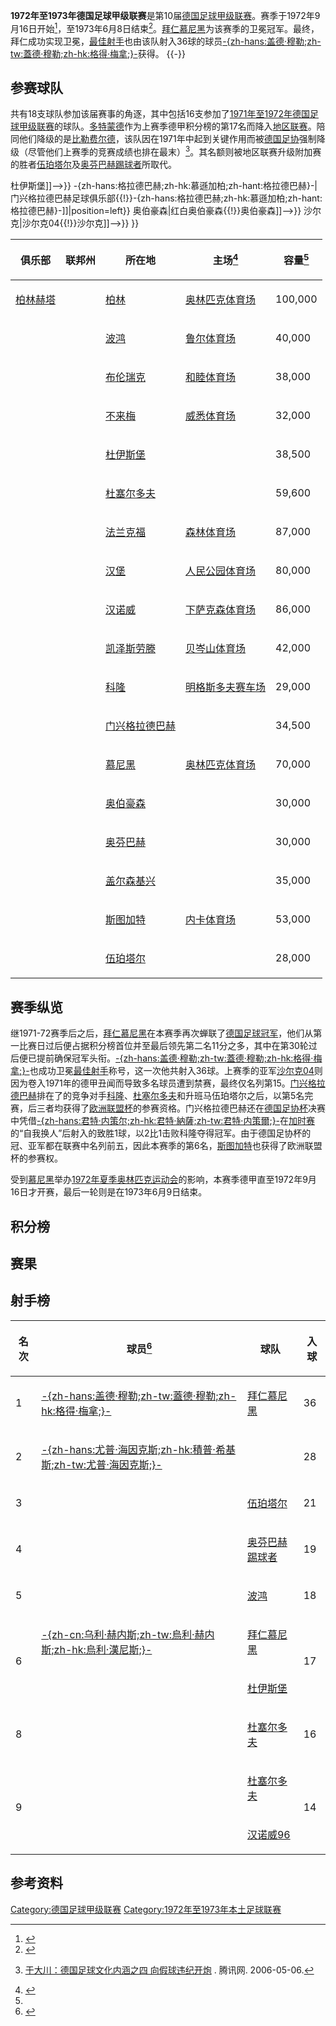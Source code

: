 {{noteTA
|G1=足球
|G2=德甲
|G3=uefa
}}
{{Infobox football league season
| competition                = [[德国足球甲级联赛|德国足球甲级联赛]]
| season                     = 1972–73
| winners                    = [[拜仁慕尼黑|拜仁慕尼黑]]<small>（第 3 次夺冠）</small>
| relegated                  = [[布伦瑞克足球俱乐部|布伦瑞克]]、[[红白奥伯豪森|红白奥伯豪森]]
| continentalcup1            = [[1973–74年欧洲冠军杯|欧洲冠军杯]]
| continentalcup1 qualifiers = [[拜仁慕尼黑|拜仁慕尼黑]]
| continentalcup2            = [[1973–74年欧洲优胜者杯|欧洲优胜者杯]]
| continentalcup2 qualifiers = [[门兴格拉德巴赫足球俱乐部|门兴格拉德巴赫]]
| continentalcup3            = [[1973–74年歐洲足協盃|欧洲联盟杯]]
| continentalcup3 qualifiers = [[科隆足球俱乐部|科隆]]、[[杜塞尔多夫足球俱乐部|杜塞尔多夫]]、<br>[[伍珀塔尔足球俱乐部|伍珀塔尔]]、[[斯图加特足球俱乐部|斯图加特]]
| league topscorer           = [[盖德·穆勒|-{zh-hans:盖德·穆勒;zh-tw:蓋德·穆勒;zh-hk:格得·梅拿;}-]]<small>（36球）</small>
| biggest home win           = [[门兴格拉德巴赫足球俱乐部|-{zh-hans:格拉德巴赫;zh-hk:慕遜加柏;zh-hant:格拉德巴赫}-]] 6–0 [[波鸿足球俱乐部|波鸿]]<br>[[汉堡足球俱乐部|汉堡]] 6–0 [[红白奥伯豪森|奥伯豪森]]<br>[[拜仁慕尼黑|拜仁慕尼黑]] 6–0 [[凯泽斯劳滕足球俱乐部|凯泽斯劳滕]]
| biggest away win           = [[红白奥伯豪森|奥伯豪森]] 0–5 [[拜仁慕尼黑|拜仁慕尼黑]]<br>[[伍珀塔尔足球俱乐部|伍珀塔尔]] 0–5 [[门兴格拉德巴赫足球俱乐部|-{zh-hans:格拉德巴赫;zh-hk:慕遜加柏;zh-hant:格拉德巴赫}-]]
| highest scoring            = [[拜仁慕尼黑|拜仁慕尼黑]] 7–2 [[汉诺威96|汉诺威96]]
| matches                    = 306
| total goals                = 1045
| attendance                 = 5326500
| prevseason                 = [[1971年至1972年德国足球甲级联赛|1971–72]]
| nextseason                 = [[1973年至1974年德国足球甲级联赛|1973–74]]
}}
'''1972年至1973年德国足球甲级联赛'''是第10届[[德国足球甲级联赛|德国足球甲级联赛]]。赛季于1972年9月16日开始<ref>{{de}}{{cite web|url=http://www.dfb.de/index.php?id=330817|title=Schedule Round 1|publisher=DFB|deadurl=yes|archiveurl=https://web.archive.org/web/20110608081215/http://www.dfb.de/index.php?id=330817|archivedate=2011-06-08|accessdate=2014-10-10}}</ref>，至1973年6月8日结束<ref>{{de}}{{cite web |url=http://www.dfb.de/index.php?id=330882 |title=Archive 1972/1973 Round 34 |publisher=DFB |deadurl=yes |archiveurl=https://web.archive.org/web/20110608081243/http://www.dfb.de/index.php?id=330882 |archivedate=2011-06-08 |accessdate=2014-10-10 }}</ref>。[[拜仁慕尼黑|拜仁慕尼黑]]为该赛季的卫冕冠军。最终，拜仁成功实现卫冕，[[德国足球甲级联赛最佳射手|最佳射手]]也由该队射入36球的球员[[盖德·穆勒|-{zh-hans:盖德·穆勒;zh-tw:蓋德·穆勒;zh-hk:格得·梅拿;}-]]获得。
{{TOC left}}
{{-}}

==参赛球队==
共有18支球队参加该届赛事的角逐，其中包括16支参加了[[1971年至1972年德国足球甲级联赛|1971年至1972年德国足球甲级联赛]]的球队。[[多特蒙德足球俱乐部|多特蒙德]]作为上赛季德甲积分榜的第17名而降入[[德国足球地区联赛|地区联赛]]。陪同他们降级的是[[比勒费尔德足球俱乐部|比勒费尔德]]，该队因在1971年{{link-de|德甲丑闻|Bundesliga-Skandal}}中起到关键作用而被[[德国足协|德国足协]]强制降级（尽管他们上赛季的竞赛成绩也排在最末）<ref name="NH4">{{zh}}[http://sports.qq.com/a/20060506/000107.htm 于大川：德国足球文化内涵之四 向假球违纪开炮] {{Wayback|url=http://sports.qq.com/a/20060506/000107.htm |date=20141012173144 }}. 腾讯网. 2006-05-06.</ref>。其名额则被地区联赛升级附加赛的胜者[[伍珀塔尔足球俱乐部|伍珀塔尔]]及[[奥芬巴赫踢球者|奥芬巴赫踢球者]]所取代。

{{Location map+ |FRG and West Berlin |width=375 |float=right |caption=1972-73赛季德甲联赛球队分布图 |places=
{{Location map~ |FRG and West Berlin |lat=52.511274|long=13.242632|label=[[柏林赫塔|柏林赫塔]] |position=left}}
{{Location map~ |FRG and West Berlin |lat=51.482987|long=7.211397 |label=<small>[[波鸿足球俱乐部|波鸿]]</small> }}
{{Location map~ |FRG and West Berlin |lat=52.290116|long=10.521575|label=[[布伦瑞克足球俱乐部|布伦瑞克]]|position=bottom}}
{{Location map~ |FRG and West Berlin |lat=53.065337|long=8.836722 |label=[[云达不来梅|云达不来梅]] |position=left}}
{{Location map~ |FRG and West Berlin |lat=51.409033|long=6.778664 |label=<!--[[杜伊斯堡足球俱乐部{{!}}杜伊斯堡|杜伊斯堡足球俱乐部{{!}}杜伊斯堡]]-->}}
{{Location map~ |FRG and West Berlin |lat=51.261593|long=6.733204 |label=   <small>[[杜塞尔多夫足球俱乐部|杜塞尔多夫]]</small> |position=bottom}}
{{Location map~ |FRG and West Berlin |lat=50.069206|long=8.644234 |label=[[法兰克福足球俱乐部|法兰克福]] |position=left}}
{{Location map~ |FRG and West Berlin |lat=53.587095|long=9.898711 |label=[[汉堡足球俱乐部|汉堡]] |position=left}}
{{Location map~ |FRG and West Berlin |lat=52.360771|long=9.730700 |label=[[汉诺威96|汉诺威]]|position=left}}
{{Location map~ |FRG and West Berlin |lat=49.434705|long=7.776408 |label=[[凯泽斯劳滕足球俱乐部|凯泽斯劳滕]]}}
{{Location map~ |FRG and West Berlin |lat=50.933224|long=6.874697 |label=<small>[[科隆足球俱乐部|科隆]]</small>|position=bottom}}
{{Location map~ |FRG and West Berlin |lat=51.208908|long=6.439549 |label=<small>[[门兴格拉德巴赫足球俱乐部{{!}}-{zh-hans:格拉德巴赫;zh-hk:慕遜加柏;zh-hant:格拉德巴赫}-|门兴格拉德巴赫足球俱乐部{{!}}-{zh-hans:格拉德巴赫;zh-hk:慕遜加柏;zh-hant:格拉德巴赫}-]]</small>|position=left}}
{{Location map~ |FRG and West Berlin |lat=48.110950|long=11.574578|label=[[拜仁慕尼黑|拜仁慕尼黑]]}}
{{Location map~ |FRG and West Berlin |lat=51.457554|long=6.842972 |label=<!--[[红白奥伯豪森{{!}}奥伯豪森|红白奥伯豪森{{!}}奥伯豪森]]-->}}
{{Location map~ |FRG and West Berlin |lat=50.094664|long=8.798746|label=[[奥芬巴赫踢球者|奥芬巴赫]]}}
{{Location map~ |FRG and West Berlin |lat=51.529752|long=7.079809 |label=<!--[[沙尔克04{{!}}沙尔克|沙尔克04{{!}}沙尔克]]-->}}
{{Location map~ |FRG and West Berlin |lat=48.792295|long=9.232141 |label=[[斯图加特足球俱乐部|斯图加特]]}}
<!--DISPLAY FIXES FOR RUHR AREA TEAMS-->
{{Location map~ |FRG and West Berlin |mark=TransparentPlaceholder.png |lat=51.32 |long=6.78 |label=<small>[[杜伊斯堡足球俱乐部|杜伊斯堡]]</small> |position=left}}
{{Location map~ |FRG and West Berlin |mark=TransparentPlaceholder.png |lat=51.45 |long=6.87 |label=<small>[[红白奥伯豪森|奥伯豪森]]</small> |position=left}}
{{Location map~ |FRG and West Berlin |mark=TransparentPlaceholder.png |lat=51.61 |long=6.92 |label=<small>[[沙尔克04|沙尔克04]]</small>}}
{{Location map~ |FRG and West Berlin |lat=51.239124|long=7.105004 |label=<small>[[伍珀塔尔足球俱乐部|伍珀塔尔]]</small>}}
}}
{| class="wikitable sortable"
|-
! 俱乐部
! 联邦州
! 所在地
! 主场<ref name="Vereinslexikon">{{de}}{{cite book|last=Grüne|first=Hardy|title=Enzyklopädie des deutschen Ligafußballs, Band 7: Vereinslexikon|publisher=AGON Sportverlag|location=Kassel|year=2001|isbn=3-89784-147-9}}</ref>
! 容量<ref name="Vereinslexikon" />
|-
| [[柏林赫塔|柏林赫塔]]
| {{flag|Berlin}}
| [[柏林|柏林]]
| [[柏林奥林匹克体育场|奥林匹克体育场]]
| 100,000
|-
| {{sort|Bochum|[[波鸿足球俱乐部|波鸿]]}}
| {{flag|North Rhine-Westphalia}}
| [[波鸿|波鸿]]
| [[鲁尔球场|鲁尔体育场]]
| 40,000
|-
| {{sort|Braunschweig|[[布伦瑞克足球俱乐部|布伦瑞克]]}}
| {{flag|Lower Saxony}}
| [[布伦瑞克|布伦瑞克]]
| [[和睦体育场|和睦体育场]]
| 38,000
|-
| {{sort|Bremen|[[云达不来梅|云达不来梅]]}}
| {{flag|Bremen|name=Bremen (state)}}
| [[不来梅|不来梅]]
| [[威悉体育场|威悉体育场]]
| 32,000
|-
| {{sort|Duisburg|[[杜伊斯堡足球俱乐部|杜伊斯堡]]}}
| {{flag|North Rhine-Westphalia}}
| [[杜伊斯堡|杜伊斯堡]]
| {{link-de|维道体育场|Wedaustadion}}
| 38,500
|-
| {{sort|Düsseldorf|[[杜塞尔多夫足球俱乐部|杜塞尔多夫]]}}
| {{flag|North Rhine-Westphalia}}
| [[杜塞尔多夫|杜塞尔多夫]]
| {{link-de|莱茵体育场|Rheinstadion}}
| 59,600
|-
| {{sort|Frankfurt|[[法兰克福足球俱乐部|法兰克福]]}}
| {{flag|Hesse}}
| [[法兰克福|法兰克福]]
| [[商业银行竞技场|森林体育场]]
| 87,000
|-
| {{sort|Hamburg|[[汉堡足球俱乐部|汉堡]]}}
| {{flag|Hamburg}}
| [[汉堡|汉堡]]
| [[人民公园体育场|人民公园体育场]]
| 80,000
|-
| {{sort|Hannover|[[汉诺威96|汉诺威96]]}}
| {{flag|Lower Saxony}}
| [[汉诺威|汉诺威]]
| [[下萨克森体育场|下萨克森体育场]]
| 86,000
|-
| {{sort|Kaiserslautern|[[凯泽斯劳滕足球俱乐部|凯泽斯劳滕]]}}
| {{flag|Rhineland-Palatinate}}
| [[凯泽斯劳滕|凯泽斯劳滕]]
| [[弗里茨·瓦尔特体育场|贝岑山体育场]]
| 42,000
|-
| {{sort|Köln|[[科隆足球俱乐部|科隆]]}}
| {{flag|North Rhine-Westphalia}}
| [[科隆|科隆]]
| [[莱茵能源球场|明格斯多夫赛车场]]
| 29,000
|-
| {{sort|Mönchengladbach|[[门兴格拉德巴赫足球俱乐部|门兴格拉德巴赫]]}}
| {{flag|North Rhine-Westphalia}}
| [[门兴格拉德巴赫|门兴格拉德巴赫]]
| {{link-de|博克尔山体育场|Bökelbergstadion}}
| 34,500
|-
| {{sort|München Bayern|[[拜仁慕尼黑|拜仁慕尼黑]]}}
| {{flag|Bavaria}}
| [[慕尼黑|慕尼黑]]
| [[慕尼黑奥林匹克体育场|奥林匹克体育场]]
| 70,000
|-
| {{sort|Oberhausen|[[红白奥伯豪森|红白奥伯豪森]]}}
| {{flag|North Rhine-Westphalia}}
| [[奥伯豪森|奥伯豪森]]
| {{link-de|下莱茵体育场|Stadion Niederrhein}}
| 30,000
|-
| {{sort|Neunkirchen|[[奥芬巴赫踢球者|奥芬巴赫踢球者]]}}
|{{flag|Hesse}}
| [[奥芬巴赫|奥芬巴赫]]
| {{link-de|比伯山麓体育场|Stadion am Bieberer Berg}}
| 30,000
|-
| {{sort|Schalke|[[沙尔克04|沙尔克04]]}}
| {{flag|North Rhine-Westphalia}}
| [[盖尔森基兴|盖尔森基兴]]
| {{link-de|好运体育场|Glückauf-Kampfbahn}}
| 35,000
|-
| {{sort|Stuttgart|[[斯图加特足球俱乐部|斯图加特]]}}
|{{flag|Baden-Württemberg}}
| [[斯图加特|斯图加特]]
| [[内卡体育场|内卡体育场]]
| 53,000
|-
| {{sort|Wuppertal|[[伍珀塔尔足球俱乐部|伍珀塔尔]]}}
| {{flag|North Rhine-Westphalia}}
| [[伍珀塔尔|伍珀塔尔]]
| {{link-de|动物园畔体育场|Stadion am Zoo}}
| 28,000
|}

==赛季纵览==
继1971-72赛季后之后，[[拜仁慕尼黑|拜仁慕尼黑]]在本赛季再次蝉联了[[德国足球冠军|德国足球冠军]]，他们从第一比赛日过后便占据积分榜首位并至最后领先第二名11分之多，其中在第30轮过后便已提前确保冠军头衔。[[盖德·穆勒|-{zh-hans:盖德·穆勒;zh-tw:蓋德·穆勒;zh-hk:格得·梅拿;}-]]也成功卫冕[[德国足球甲级联赛最佳射手|最佳射手]]称号，这一次他共射入36球。上赛季的亚军[[沙尔克04|沙尔克04]]则因为卷入1971年的德甲丑闻而导致多名球员遭到禁赛，最终仅名列第15。[[门兴格拉德巴赫足球俱乐部|门兴格拉德巴赫]]排在了{{link-de|莱茵河德比|Rheinisches Derby}}的竞争对手[[科隆足球俱乐部|科隆]]、[[杜塞尔多夫足球俱乐部|杜塞尔多夫]]和升班马伍珀塔尔之后，以第5名完赛，后三者均获得了[[欧洲联盟杯|欧洲联盟杯]]的参赛资格。门兴格拉德巴赫还在[[德国足协杯|德国足协杯]]决赛中凭借[[君特·内策尔|-{zh-hans:君特·内策尔;zh-hk:君特·納薩;zh-tw:君特·内策爾;}-]]在[[加时赛|加时赛]]的“自我换人”后射入的致胜1球，以2比1击败科隆夺得冠军。由于德国足协杯的冠、亚军都在联赛中名列前五，因此本赛季的第6名，[[斯图加特足球俱乐部|斯图加特]]也获得了欧洲联盟杯的参赛权。

受到[[慕尼黑|慕尼黑]]举办[[1972年夏季奥林匹克运动会|1972年夏季奥林匹克运动会]]的影响，本赛季德甲直至1972年9月16日才开赛，最后一轮则是在1973年6月9日结束。

==积分榜==
{{Fb cl header}}
{{Fb cl2 team 2pts |p=1 |t=[[拜仁慕尼黑|拜仁慕尼黑]] |w=25|d=4 |l=5 |gf=93|ga=29|bc=#ACE1AF|champion=y}}
{{Fb cl3 qr |rows=1 |competition=[[1973–74年欧洲冠军杯#第一圈|1973–74年欧洲冠军杯第一圈]]}}
{{Fb cl2 team 2pts |p=2 |t=[[科隆足球俱乐部|科隆]] |w=16|d=11|l=7 |gf=66|ga=51|bc=#97DEFF}}
{{Fb cl3 qr |rows=3 |competition=[[1973–74年歐洲足協盃#第一圈|1973–74年欧洲联盟杯第一圈]]}}
{{Fb cl2 team 2pts |p=3 |t=[[杜塞尔多夫足球俱乐部|杜塞尔多夫]] |w=15|d=12|l=7 |gf=62|ga=45|bc=#97DEFF}}
{{Fb cl2 team 2pts |p=4 |t=[[伍珀塔尔足球俱乐部|伍珀塔尔]] |w=15|d=10|l=9 |gf=62|ga=49|bc=#97DEFF}}
{{Fb cl2 team 2pts |p=5 |t=[[门兴格拉德巴赫足球俱乐部|门兴格拉德巴赫]] |w=17|d=5 |l=12|gf=82|ga=61|bc=#FFFF75}}
{{Fb cl3 qr |rows=1 |competition=[[1973–74年欧洲优胜者杯|1973–74年欧洲优胜者杯第一圈]]}}
{{Fb cl2 team 2pts |p=6 |t=[[斯图加特足球俱乐部|斯图加特]] |w=17|d=3 |l=14|gf=71|ga=65|bc=#97DEFF}}
{{Fb cl3 qr |rows=1 |competition=[[1973–74年歐洲足協盃#第一圈|1973–74年欧洲联盟杯第一圈]]|nt=1}}
{{Fb cl2 team 2pts |p=7 |t=[[奥芬巴赫踢球者|奥芬巴赫踢球者]] |w=14|d=7 |l=13|gf=61|ga=60}}
{{Fb cl2 team 2pts |p=8 |t=[[法兰克福足球俱乐部|法兰克福]] |w=15|d=4 |l=15|gf=58|ga=54}}
{{Fb cl2 team 2pts |p=9 |t=[[凯泽斯劳滕足球俱乐部|凯泽斯劳滕]] |w=12|d=10|l=12|gf=58|ga=68}}
{{Fb cl2 team 2pts |p=10|t=[[杜伊斯堡足球俱乐部|杜伊斯堡]] |w=12|d=9 |l=13|gf=53|ga=54}}
{{Fb cl2 team 2pts |p=11|t=[[云达不来梅|云达不来梅]] |w=12|d=7 |l=15|gf=50|ga=52}}
{{Fb cl2 team 2pts |p=12|t=[[波鸿足球俱乐部|波鸿]] |w=11|d=9 |l=14|gf=50|ga=68}}
{{Fb cl2 team 2pts |p=13|t=[[柏林赫塔|柏林赫塔]] |w=11|d=8 |l=15|gf=53|ga=64}}
{{Fb cl2 team 2pts |p=14|t=[[汉堡足球俱乐部|汉堡]] |w=10|d=8 |l=16|gf=53|ga=59}}
{{Fb cl2 team 2pts |p=15|t=[[沙尔克04|沙尔克04]] |w=10|d=8 |l=16|gf=46|ga=61}}
{{Fb cl2 team 2pts |p=16|t=[[汉诺威96|汉诺威96]] |w=9 |d=8 |l=17|gf=49|ga=65}}
{{Fb cl2 team 2pts |p=17|t=[[布伦瑞克足球俱乐部|布伦瑞克]] |w=9 |d=7 |l=18|gf=33|ga=56|bc=#FF8888|relegated=y}}
{{Fb cl3 qr |relegation=yes |rows=2 |competition={{link-de|1973年至1974年德国足球地区联赛|Fußball-Regionalliga 1973/74|1973–74年地区联赛}}}}
{{Fb cl2 team 2pts |p=18|t=[[红白奥伯豪森|红白奥伯豪森]] |w=9 |d=4 |l=21|gf=45|ga=84|bc=#FF8888|relegated=y}}
{{Fb cl footer |s=[http://www.dfb.de/index.php?id=330883 www.dfb.de] |nt=<sup>1</sup>由于德国杯冠军[[门兴格拉德巴赫足球俱乐部|门兴格拉德巴赫]]获得了[[1973–74年欧洲优胜者|欧洲优胜者杯]]的参赛权，而德国杯亚军[[科隆足球俱乐部|科隆]]也以联赛亚军完赛，因此最后一个[[1973–74年歐洲足協盃|欧洲联盟杯]]的参赛席位由排名第6的[[斯图加特足球俱乐部|斯图加特]]入替。|u=2011-12}}

==赛果==
{{Fb r header |nt=18 |Hertha BSC |Bochum |Braunschweig |Werder Bremen |Duisburg |Düsseldorf |Frankfurt |Hamburg |Hannover |Kaiserslautern |Köln |Mönchengladbach |Bayern Munich |Oberhausen |Offenbach |Schalke 04 |Stuttgart |Wuppertal }}

{{Fb r team |t=Hertha BSC }}
<!--      Hertha BSC --> {{fb r |r=null }}
<!--          Bochum --> {{fb r |gf=2 |ga=0 }}
<!--    Braunschweig --> {{fb r |gf=3 |ga=0 }}
<!--          Bremen --> {{fb r |gf=2 |ga=1 }}
<!--        Duisburg --> {{fb r |gf=0 |ga=0 }}
<!--      Düsseldorf --> {{fb r |gf=2 |ga=3 }}
<!--       Frankfurt --> {{fb r |gf=3 |ga=1 }}
<!--         Hamburg --> {{fb r |gf=2 |ga=1 }}
<!--        Hannover --> {{fb r |gf=2 |ga=1 }}
<!--  Kaiserslautern --> {{fb r |gf=4 |ga=1 }}
<!--            Köln --> {{fb r |gf=1 |ga=1 }}
<!-- Mönchengladbach --> {{fb r |gf=3 |ga=1 }}
<!--   Bayern Munich --> {{fb r |gf=2 |ga=5 }}
<!--      Oberhausen --> {{fb r |gf=3 |ga=1 }}
<!--       Offenbach --> {{fb r |gf=2 |ga=5 }}
<!--         Schalke --> {{fb r |gf=3 |ga=0 }}
<!--       Stuttgart --> {{fb r |gf=5 |ga=1 }}
<!--       Wuppertal --> {{fb r |gf=0 |ga=1 }}

{{Fb r team |t=Bochum }}
<!--      Hertha BSC --> {{fb r |gf=2 |ga=1 }}
<!--          Bochum --> {{fb r |r=null }}
<!--    Braunschweig --> {{fb r |gf=2 |ga=2 }}
<!--          Bremen --> {{fb r |gf=2 |ga=0 }}
<!--        Duisburg --> {{fb r |gf=2 |ga=1 }}
<!--      Düsseldorf --> {{fb r |gf=2 |ga=2 }}
<!--       Frankfurt --> {{fb r |gf=2 |ga=1 }}
<!--         Hamburg --> {{fb r |gf=3 |ga=3 }}
<!--        Hannover --> {{fb r |gf=2 |ga=0 }}
<!--  Kaiserslautern --> {{fb r |gf=3 |ga=0 }}
<!--            Köln --> {{fb r |gf=2 |ga=4 }}
<!-- Mönchengladbach --> {{fb r |gf=3 |ga=0 }}
<!--   Bayern Munich --> {{fb r |gf=0 |ga=2 }}
<!--      Oberhausen --> {{fb r |gf=2 |ga=2 }}
<!--       Offenbach --> {{fb r |gf=2 |ga=3 }}
<!--         Schalke --> {{fb r |gf=2 |ga=0 }}
<!--       Stuttgart --> {{fb r |gf=3 |ga=1 }}
<!--       Wuppertal --> {{fb r |gf=2 |ga=2 }}

{{Fb r team |t=Braunschweig }}
<!--      Hertha BSC --> {{fb r |gf=2 |ga=1 }}
<!--          Bochum --> {{fb r |gf=0 |ga=2 }}
<!--    Braunschweig --> {{fb r |r=null }}
<!--          Bremen --> {{fb r |gf=1 |ga=0 }}
<!--        Duisburg --> {{fb r |gf=1 |ga=1 }}
<!--      Düsseldorf --> {{fb r |gf=1 |ga=2 }}
<!--       Frankfurt --> {{fb r |gf=2 |ga=1 }}
<!--         Hamburg --> {{fb r |gf=1 |ga=1 }}
<!--        Hannover --> {{fb r |gf=3 |ga=2 }}
<!--  Kaiserslautern --> {{fb r |gf=0 |ga=0 }}
<!--            Köln --> {{fb r |gf=2 |ga=0 }}
<!-- Mönchengladbach --> {{fb r |gf=0 |ga=0 }}
<!--   Bayern Munich --> {{fb r |gf=0 |ga=2 }}
<!--      Oberhausen --> {{fb r |gf=3 |ga=1 }}
<!--       Offenbach --> {{fb r |gf=2 |ga=2 }}
<!--         Schalke --> {{fb r |gf=1 |ga=1 }}
<!--       Stuttgart --> {{fb r |gf=1 |ga=0 }}
<!--       Wuppertal --> {{fb r |gf=0 |ga=1 }}

{{Fb r team |t=Werder Bremen }}
<!--      Hertha BSC --> {{fb r |gf=1 |ga=1 }}
<!--          Bochum --> {{fb r |gf=5 |ga=2 }}
<!--    Braunschweig --> {{fb r |gf=4 |ga=2 }}
<!--          Bremen --> {{fb r |r=null }}
<!--        Duisburg --> {{fb r |gf=0 |ga=2 }}
<!--      Düsseldorf --> {{fb r |gf=1 |ga=3 }}
<!--       Frankfurt --> {{fb r |gf=2 |ga=0 }}
<!--         Hamburg --> {{fb r |gf=1 |ga=4 }}
<!--        Hannover --> {{fb r |gf=3 |ga=1 }}
<!--  Kaiserslautern --> {{fb r |gf=5 |ga=1 }}
<!--            Köln --> {{fb r |gf=2 |ga=1 }}
<!-- Mönchengladbach --> {{fb r |gf=1 |ga=1 }}
<!--   Bayern Munich --> {{fb r |gf=1 |ga=0 }}
<!--      Oberhausen --> {{fb r |gf=1 |ga=0 }}
<!--       Offenbach --> {{fb r |gf=0 |ga=0 }}
<!--         Schalke --> {{fb r |gf=2 |ga=0 }}
<!--       Stuttgart --> {{fb r |gf=0 |ga=2 }}
<!--       Wuppertal --> {{fb r |gf=0 |ga=1 }}

{{Fb r team |t=Duisburg }}
<!--      Hertha BSC --> {{fb r |gf=2 |ga=1 }}
<!--          Bochum --> {{fb r |gf=0 |ga=1 }}
<!--    Braunschweig --> {{fb r |gf=3 |ga=2 }}
<!--          Bremen --> {{fb r |gf=1 |ga=2 }}
<!--        Duisburg --> {{fb r |r=null }}
<!--      Düsseldorf --> {{fb r |gf=0 |ga=0 }}
<!--       Frankfurt --> {{fb r |gf=2 |ga=1 }}
<!--         Hamburg --> {{fb r |gf=3 |ga=0 }}
<!--        Hannover --> {{fb r |gf=3 |ga=1 }}
<!--  Kaiserslautern --> {{fb r |gf=3 |ga=4 }}
<!--            Köln --> {{fb r |gf=1 |ga=1 }}
<!-- Mönchengladbach --> {{fb r |gf=2 |ga=2 }}
<!--   Bayern Munich --> {{fb r |gf=2 |ga=0 }}
<!--      Oberhausen --> {{fb r |gf=4 |ga=1 }}
<!--       Offenbach --> {{fb r |gf=4 |ga=0 }}
<!--         Schalke --> {{fb r |gf=0 |ga=1 }}
<!--       Stuttgart --> {{fb r |gf=0 |ga=1 }}
<!--       Wuppertal --> {{fb r |gf=0 |ga=0 }}

{{Fb r team |t=Düsseldorf }}
<!--      Hertha BSC --> {{fb r |gf=3 |ga=1 }}
<!--          Bochum --> {{fb r |gf=1 |ga=1 }}
<!--    Braunschweig --> {{fb r |gf=2 |ga=0 }}
<!--          Bremen --> {{fb r |gf=2 |ga=1 }}
<!--        Duisburg --> {{fb r |gf=2 |ga=1 }}
<!--      Düsseldorf --> {{fb r |r=null }}
<!--       Frankfurt --> {{fb r |gf=2 |ga=2 }}
<!--         Hamburg --> {{fb r |gf=2 |ga=2 }}
<!--        Hannover --> {{fb r |gf=0 |ga=1 }}
<!--  Kaiserslautern --> {{fb r |gf=2 |ga=1 }}
<!--            Köln --> {{fb r |gf=3 |ga=2 }}
<!-- Mönchengladbach --> {{fb r |gf=1 |ga=3 }}
<!--   Bayern Munich --> {{fb r |gf=0 |ga=0 }}
<!--      Oberhausen --> {{fb r |gf=3 |ga=1 }}
<!--       Offenbach --> {{fb r |gf=2 |ga=0 }}
<!--         Schalke --> {{fb r |gf=1 |ga=1 }}
<!--       Stuttgart --> {{fb r |gf=6 |ga=1 }}
<!--       Wuppertal --> {{fb r |gf=2 |ga=1 }}

{{Fb r team |t=Frankfurt }}
<!--      Hertha BSC --> {{fb r |gf=2 |ga=2 }}
<!--          Bochum --> {{fb r |gf=4 |ga=1 }}
<!--    Braunschweig --> {{fb r |gf=1 |ga=0 }}
<!--          Bremen --> {{fb r |gf=2 |ga=2 }}
<!--        Duisburg --> {{fb r |gf=1 |ga=3 }}
<!--      Düsseldorf --> {{fb r |gf=2 |ga=1 }}
<!--       Frankfurt --> {{fb r |r=null }}
<!--         Hamburg --> {{fb r |gf=2 |ga=1 }}
<!--        Hannover --> {{fb r |gf=2 |ga=0 }}
<!--  Kaiserslautern --> {{fb r |gf=3 |ga=1 }}
<!--            Köln --> {{fb r |gf=5 |ga=0 }}
<!-- Mönchengladbach --> {{fb r |gf=3 |ga=0 }}
<!--   Bayern Munich --> {{fb r |gf=2 |ga=1 }}
<!--      Oberhausen --> {{fb r |gf=2 |ga=1 }}
<!--       Offenbach --> {{fb r |gf=0 |ga=3 }}
<!--         Schalke --> {{fb r |gf=4 |ga=2 }}
<!--       Stuttgart --> {{fb r |gf=2 |ga=1 }}
<!--       Wuppertal --> {{fb r |gf=2 |ga=1 }}

{{Fb r team |t=Hamburg }}
<!--      Hertha BSC --> {{fb r |gf=4 |ga=0 }}
<!--          Bochum --> {{fb r |gf=2 |ga=1 }}
<!--    Braunschweig --> {{fb r |gf=1 |ga=0 }}
<!--          Bremen --> {{fb r |gf=2 |ga=2 }}
<!--        Duisburg --> {{fb r |gf=1 |ga=2 }}
<!--      Düsseldorf --> {{fb r |gf=2 |ga=1 }}
<!--       Frankfurt --> {{fb r |gf=3 |ga=1 }}
<!--         Hamburg --> {{fb r |r=null }}
<!--        Hannover --> {{fb r |gf=2 |ga=0 }}
<!--  Kaiserslautern --> {{fb r |gf=2 |ga=2 }}
<!--            Köln --> {{fb r |gf=0 |ga=0 }}
<!-- Mönchengladbach --> {{fb r |gf=1 |ga=3 }}
<!--   Bayern Munich --> {{fb r |gf=0 |ga=2 }}
<!--      Oberhausen --> {{fb r |gf=6 |ga=0 }}
<!--       Offenbach --> {{fb r |gf=1 |ga=0 }}
<!--         Schalke --> {{fb r |gf=0 |ga=1 }}
<!--       Stuttgart --> {{fb r |gf=2 |ga=0 }}
<!--       Wuppertal --> {{fb r |gf=2 |ga=2 }}

{{Fb r team |t=Hannover }}
<!--      Hertha BSC --> {{fb r |gf=2 |ga=0 }}
<!--          Bochum --> {{fb r |gf=1 |ga=1 }}
<!--    Braunschweig --> {{fb r |gf=2 |ga=1 }}
<!--          Bremen --> {{fb r |gf=2 |ga=2 }}
<!--        Duisburg --> {{fb r |gf=3 |ga=3 }}
<!--      Düsseldorf --> {{fb r |gf=2 |ga=2 }}
<!--       Frankfurt --> {{fb r |gf=2 |ga=1 }}
<!--         Hamburg --> {{fb r |gf=3 |ga=2 }}
<!--        Hannover --> {{fb r |r=null }}
<!--  Kaiserslautern --> {{fb r |gf=2 |ga=3 }}
<!--            Köln --> {{fb r |gf=0 |ga=0 }}
<!-- Mönchengladbach --> {{fb r |gf=1 |ga=2 }}
<!--   Bayern Munich --> {{fb r |gf=1 |ga=3 }}
<!--      Oberhausen --> {{fb r |gf=3 |ga=2 }}
<!--       Offenbach --> {{fb r |gf=1 |ga=1 }}
<!--         Schalke --> {{fb r |gf=1 |ga=0 }}
<!--       Stuttgart --> {{fb r |gf=3 |ga=1 }}
<!--       Wuppertal --> {{fb r |gf=1 |ga=1 }}

{{Fb r team |t=Kaiserslautern }}
<!--      Hertha BSC --> {{fb r |gf=2 |ga=2 }}
<!--          Bochum --> {{fb r |gf=2 |ga=2 }}
<!--    Braunschweig --> {{fb r |gf=3 |ga=0 }}
<!--          Bremen --> {{fb r |gf=3 |ga=1 }}
<!--        Duisburg --> {{fb r |gf=0 |ga=0 }}
<!--      Düsseldorf --> {{fb r |gf=1 |ga=1 }}
<!--       Frankfurt --> {{fb r |gf=0 |ga=1 }}
<!--         Hamburg --> {{fb r |gf=2 |ga=2 }}
<!--        Hannover --> {{fb r |gf=2 |ga=1 }}
<!--  Kaiserslautern --> {{fb r |r=null }}
<!--            Köln --> {{fb r |gf=2 |ga=1 }}
<!-- Mönchengladbach --> {{fb r |gf=3 |ga=1 }}
<!--   Bayern Munich --> {{fb r |gf=3 |ga=1 }}
<!--      Oberhausen --> {{fb r |gf=6 |ga=2 }}
<!--       Offenbach --> {{fb r |gf=3 |ga=1 }}
<!--         Schalke --> {{fb r |gf=2 |ga=0 }}
<!--       Stuttgart --> {{fb r |gf=2 |ga=1 }}
<!--       Wuppertal --> {{fb r |gf=1 |ga=1 }}

{{Fb r team |t=Köln }}
<!--      Hertha BSC --> {{fb r |gf=4 |ga=0 }}
<!--          Bochum --> {{fb r |gf=2 |ga=1 }}
<!--    Braunschweig --> {{fb r |gf=4 |ga=3 }}
<!--          Bremen --> {{fb r |gf=1 |ga=0 }}
<!--        Duisburg --> {{fb r |gf=3 |ga=1 }}
<!--      Düsseldorf --> {{fb r |gf=1 |ga=0 }}
<!--       Frankfurt --> {{fb r |gf=3 |ga=1 }}
<!--         Hamburg --> {{fb r |gf=2 |ga=1 }}
<!--        Hannover --> {{fb r |gf=3 |ga=3 }}
<!--  Kaiserslautern --> {{fb r |gf=2 |ga=0 }}
<!--            Köln --> {{fb r |r=null }}
<!-- Mönchengladbach --> {{fb r |gf=3 |ga=1 }}
<!--   Bayern Munich --> {{fb r |gf=2 |ga=1 }}
<!--      Oberhausen --> {{fb r |gf=3 |ga=1 }}
<!--       Offenbach --> {{fb r |gf=1 |ga=1 }}
<!--         Schalke --> {{fb r |gf=3 |ga=0 }}
<!--       Stuttgart --> {{fb r |gf=5 |ga=1 }}
<!--       Wuppertal --> {{fb r |gf=1 |ga=1 }}

{{Fb r team |t=Mönchengladbach }}
<!--      Hertha BSC --> {{fb r |gf=2 |ga=2 }}
<!--          Bochum --> {{fb r |gf=6 |ga=0 }}
<!--    Braunschweig --> {{fb r |gf=4 |ga=0 }}
<!--          Bremen --> {{fb r |gf=3 |ga=1 }}
<!--        Duisburg --> {{fb r |gf=4 |ga=3 }}
<!--      Düsseldorf --> {{fb r |gf=2 |ga=3 }}
<!--       Frankfurt --> {{fb r |gf=0 |ga=2 }}
<!--         Hamburg --> {{fb r |gf=6 |ga=1 }}
<!--        Hannover --> {{fb r |gf=3 |ga=1 }}
<!--  Kaiserslautern --> {{fb r |gf=6 |ga=2 }}
<!--            Köln --> {{fb r |gf=5 |ga=2 }}
<!-- Mönchengladbach --> {{fb r |r=null }}
<!--   Bayern Munich --> {{fb r |gf=0 |ga=3 }}
<!--      Oberhausen --> {{fb r |gf=4 |ga=1 }}
<!--       Offenbach --> {{fb r |gf=3 |ga=2 }}
<!--         Schalke --> {{fb r |gf=4 |ga=1 }}
<!--       Stuttgart --> {{fb r |gf=3 |ga=4 }}
<!--       Wuppertal --> {{fb r |gf=2 |ga=1 }}

{{Fb r team |t=Bayern Munich }}
<!--      Hertha BSC --> {{fb r |gf=4 |ga=0 }}
<!--          Bochum --> {{fb r |gf=5 |ga=1 }}
<!--    Braunschweig --> {{fb r |gf=3 |ga=0 }}
<!--          Bremen --> {{fb r |gf=2 |ga=1 }}
<!--        Duisburg --> {{fb r |gf=2 |ga=0 }}
<!--      Düsseldorf --> {{fb r |gf=3 |ga=2 }}
<!--       Frankfurt --> {{fb r |gf=3 |ga=1 }}
<!--         Hamburg --> {{fb r |gf=1 |ga=0 }}
<!--        Hannover --> {{fb r |gf=7 |ga=2 }}
<!--  Kaiserslautern --> {{fb r |gf=6 |ga=0 }}
<!--            Köln --> {{fb r |gf=1 |ga=1 }}
<!-- Mönchengladbach --> {{fb r |gf=3 |ga=0 }}
<!--   Bayern Munich --> {{fb r |r=null }}
<!--      Oberhausen --> {{fb r |gf=5 |ga=3 }}
<!--       Offenbach --> {{fb r |gf=3 |ga=1 }}
<!--         Schalke --> {{fb r |gf=5 |ga=0 }}
<!--       Stuttgart --> {{fb r |gf=5 |ga=1 }}
<!--       Wuppertal --> {{fb r |gf=4 |ga=1 }}

{{Fb r team |t=Oberhausen }}
<!--      Hertha BSC --> {{fb r |gf=2 |ga=1 }}
<!--          Bochum --> {{fb r |gf=1 |ga=1 }}
<!--    Braunschweig --> {{fb r |gf=0 |ga=1 }}
<!--          Bremen --> {{fb r |gf=2 |ga=3 }}
<!--        Duisburg --> {{fb r |gf=4 |ga=0 }}
<!--      Düsseldorf --> {{fb r |gf=0 |ga=3 }}
<!--       Frankfurt --> {{fb r |gf=1 |ga=0 }}
<!--         Hamburg --> {{fb r |gf=3 |ga=1 }}
<!--        Hannover --> {{fb r |gf=1 |ga=0 }}
<!--  Kaiserslautern --> {{fb r |gf=3 |ga=1 }}
<!--            Köln --> {{fb r |gf=2 |ga=2 }}
<!-- Mönchengladbach --> {{fb r |gf=1 |ga=3 }}
<!--   Bayern Munich --> {{fb r |gf=0 |ga=5 }}
<!--      Oberhausen --> {{fb r |r=null }}
<!--       Offenbach --> {{fb r |gf=2 |ga=1 }}
<!--         Schalke --> {{fb r |gf=2 |ga=1 }}
<!--       Stuttgart --> {{fb r |gf=2 |ga=2 }}
<!--       Wuppertal --> {{fb r |gf=2 |ga=1 }}

{{Fb r team |t=Offenbach }}
<!--      Hertha BSC --> {{fb r |gf=0 |ga=0 }}
<!--          Bochum --> {{fb r |gf=4 |ga=0 }}
<!--    Braunschweig --> {{fb r |gf=1 |ga=0 }}
<!--          Bremen --> {{fb r |gf=2 |ga=1 }}
<!--        Duisburg --> {{fb r |gf=4 |ga=1 }}
<!--      Düsseldorf --> {{fb r |gf=1 |ga=1 }}
<!--       Frankfurt --> {{fb r |gf=3 |ga=2 }}
<!--         Hamburg --> {{fb r |gf=2 |ga=1 }}
<!--        Hannover --> {{fb r |gf=2 |ga=1 }}
<!--  Kaiserslautern --> {{fb r |gf=2 |ga=2 }}
<!--            Köln --> {{fb r |gf=2 |ga=3 }}
<!-- Mönchengladbach --> {{fb r |gf=2 |ga=1 }}
<!--   Bayern Munich --> {{fb r |gf=0 |ga=3 }}
<!--      Oberhausen --> {{fb r |gf=4 |ga=0 }}
<!--       Offenbach --> {{fb r |r=null }}
<!--         Schalke --> {{fb r |gf=2 |ga=0 }}
<!--       Stuttgart --> {{fb r |gf=1 |ga=3 }}
<!--       Wuppertal --> {{fb r |gf=3 |ga=1 }}

{{Fb r team |t=Schalke }}
<!--      Hertha BSC --> {{fb r |gf=1 |ga=1 }}
<!--          Bochum --> {{fb r |gf=2 |ga=0 }}
<!--    Braunschweig --> {{fb r |gf=0 |ga=1 }}
<!--          Bremen --> {{fb r |gf=1 |ga=2 }}
<!--        Duisburg --> {{fb r |gf=1 |ga=1 }}
<!--      Düsseldorf --> {{fb r |gf=3 |ga=1 }}
<!--       Frankfurt --> {{fb r |gf=3 |ga=2 }}
<!--         Hamburg --> {{fb r |gf=2 |ga=0 }}
<!--        Hannover --> {{fb r |gf=3 |ga=1 }}
<!--  Kaiserslautern --> {{fb r |gf=2 |ga=2 }}
<!--            Köln --> {{fb r |gf=2 |ga=2 }}
<!-- Mönchengladbach --> {{fb r |gf=2 |ga=2 }}
<!--   Bayern Munich --> {{fb r |gf=1 |ga=1 }}
<!--      Oberhausen --> {{fb r |gf=3 |ga=0 }}
<!--       Offenbach --> {{fb r |gf=6 |ga=1 }}
<!--         Schalke --> {{fb r |r=null }}
<!--       Stuttgart --> {{fb r |gf=2 |ga=0 }}
<!--       Wuppertal --> {{fb r |gf=1 |ga=2 }}

{{Fb r team |t=Stuttgart }}
<!--      Hertha BSC --> {{fb r |gf=4 |ga=0 }}
<!--          Bochum --> {{fb r |gf=4 |ga=0 }}
<!--    Braunschweig --> {{fb r |gf=4 |ga=0 }}
<!--          Bremen --> {{fb r |gf=2 |ga=1 }}
<!--        Duisburg --> {{fb r |gf=3 |ga=4 }}
<!--      Düsseldorf --> {{fb r |gf=2 |ga=2 }}
<!--       Frankfurt --> {{fb r |gf=2 |ga=2 }}
<!--         Hamburg --> {{fb r |gf=2 |ga=1 }}
<!--        Hannover --> {{fb r |gf=2 |ga=0 }}
<!--  Kaiserslautern --> {{fb r |gf=3 |ga=1 }}
<!--            Köln --> {{fb r |gf=3 |ga=1 }}
<!-- Mönchengladbach --> {{fb r |gf=3 |ga=0 }}
<!--   Bayern Munich --> {{fb r |gf=0 |ga=1 }}
<!--      Oberhausen --> {{fb r |gf=3 |ga=0 }}
<!--       Offenbach --> {{fb r |gf=4 |ga=2 }}
<!--         Schalke --> {{fb r |gf=6 |ga=2 }}
<!--       Stuttgart --> {{fb r |r=null }}
<!--       Wuppertal --> {{fb r |gf=4 |ga=2 }}

{{Fb r team |t=Wuppertal }}
<!--      Hertha BSC --> {{fb r |gf=4 |ga=1 }}
<!--          Bochum --> {{fb r |gf=3 |ga=0 }}
<!--    Braunschweig --> {{fb r |gf=2 |ga=1 }}
<!--          Bremen --> {{fb r |gf=1 |ga=1 }}
<!--        Duisburg --> {{fb r |gf=5 |ga=0 }}
<!--      Düsseldorf --> {{fb r |gf=1 |ga=1 }}
<!--       Frankfurt --> {{fb r |gf=1 |ga=0 }}
<!--         Hamburg --> {{fb r |gf=5 |ga=1 }}
<!--        Hannover --> {{fb r |gf=0 |ga=4 }}
<!--  Kaiserslautern --> {{fb r |gf=2 |ga=0 }}
<!--            Köln --> {{fb r |gf=2 |ga=2 }}
<!-- Mönchengladbach --> {{fb r |gf=0 |ga=5 }}
<!--   Bayern Munich --> {{fb r |gf=1 |ga=1 }}
<!--      Oberhausen --> {{fb r |gf=3 |ga=1 }}
<!--       Offenbach --> {{fb r |gf=4 |ga=3 }}
<!--         Schalke --> {{fb r |gf=4 |ga=1 }}
<!--       Stuttgart --> {{fb r |gf=4 |ga=0 }}
<!--       Wuppertal --> {{fb r |r=null }}

{{Fb r footer |s=[http://www.dfb.de/index.php?id=330814 www.dfb.de]|u=2011-12}}

==射手榜==
{| class="wikitable" style="text-align:center"
|-
!名次
!球员<ref>{{de}}{{cite web|url=http://www.kicker.de/news/fussball/bundesliga/spieltag/1-bundesliga/1972-73/0/torjaeger-der-saison.html|title=1. Bundesliga Torjäger 1972/73|publisher=Kicker Online|accessdate=2014-10-10|archive-date=2019-05-01|archive-url=https://web.archive.org/web/20190501143147/https://www.kicker.de/news/fussball/bundesliga/spieltag/1-bundesliga/1972-73/0/torjaeger-der-saison.html|dead-url=no}}</ref>
!球队
!入球
|-
|1
|align="left"|{{flagicon|FRG}} [[盖德·穆勒|-{zh-hans:盖德·穆勒;zh-tw:蓋德·穆勒;zh-hk:格得·梅拿;}-]]
|align="left"|[[拜仁慕尼黑|拜仁慕尼黑]]
|36
|-
|2
|align="left"|{{flagicon|FRG}} [[積普·希基斯|-{zh-hans:尤普·海因克斯;zh-hk:積普·希基斯;zh-tw:尤普·海因克斯;}-]]
|align="left"|{{fb team 门兴格拉德巴赫}}
|28
|-
|3
|align="left"|{{flagicon|FRG}} {{link-de|君特·普洛佩|Günter Pröpper}}
|align="left"|[[伍珀塔尔足球俱乐部|伍珀塔尔]]
|21
|-
|4
|align="left"|{{flagicon|FRG}} {{link-de|埃尔文·科斯特德|Erwin Kostedde}}
|align="left"|[[奥芬巴赫踢球者|奥芬巴赫踢球者]]
|19
|-
|5
|align="left"|{{flagicon|FRG}} {{link-de|汉斯·瓦利扎|Hans Walitza}}
|align="left"|[[波鸿足球俱乐部|波鸿]]
|18
|-
|rowspan=2|6
|align="left"|{{flagicon|FRG}} [[乌利·赫内斯|-{zh-cn:乌利·赫内斯;zh-tw:烏利·赫内斯;zh-hk:烏利·漢尼斯;}-]]
|align="left"|[[拜仁慕尼黑|拜仁慕尼黑]]
|rowspan=2|17
|-
|align="left"|{{flagicon|FRG}} {{link-de|克劳斯·伍恩德|Klaus Wunder}}
|align="left"|[[杜伊斯堡足球俱乐部|杜伊斯堡]]
|-
|8
|align="left"|{{flagicon|FRG}} {{link-de|莱纳·盖耶|Reiner Geye}}
|align="left"|[[杜塞尔多夫足球俱乐部|杜塞尔多夫]]
|16
|-
|rowspan=2|9
|align="left"|{{flagicon|FRG}} {{link-de|克劳斯·布德|Klaus Budde}}
|align="left"|[[杜塞尔多夫足球俱乐部|杜塞尔多夫]]
|rowspan=2|14
|-
|align="left"|{{flagicon|FRG}} {{link-de|威利·莱曼|Willi Reimann}}
|align="left"|[[汉诺威96|汉诺威96]]
|}

==参考资料==
{{reflist}}

{{德国足球甲级联赛}}

[[Category:德国足球甲级联赛|Category:德国足球甲级联赛]]
[[Category:1972年至1973年本土足球联赛|Category:1972年至1973年本土足球联赛]]